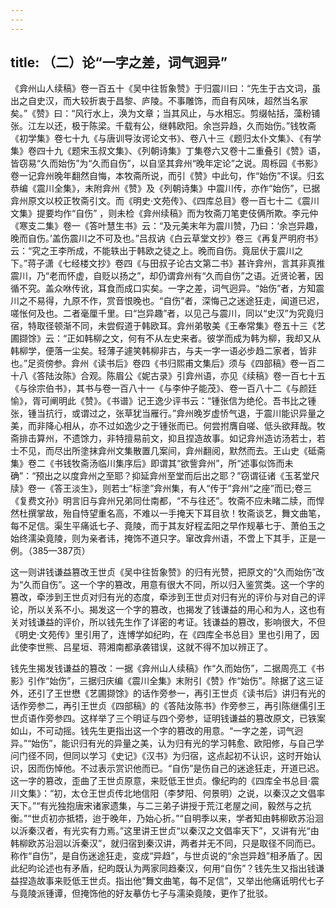 ```yaml
---
---
---
```

title: （二）论“一字之差，词气迥异”
---




《弇州山人续稿》卷一百五十《吴中往哲象赞》于归震川曰：“先生于古文词，虽出之自史汉，而大较折衷于昌黎、庐陵。不事雕饰，而自有风味，超然当名家矣。”《赞》曰：“风行水上，涣为文章；当其风止，与水相忘。剪缀帖括，藻粉铺张。江左以还，极于陈梁。千载有公，继韩欧阳。余岂异趋，久而始伤。”钱牧斋《初学集》卷七十九《与唐训导汝谔论文书》、卷八十三《题归太仆文集》、《有学集》卷四十九《题宋玉叔文集》、《列朝诗集》丁集卷六又卷十二重叠引《赞》语，皆窃易“久而始伤”为“久而自伤”，以自坚其弇州“晚年定论”之说。周栎园《书影》卷一记弇州晚年翻然自悔，本牧斋所说，而引《赞》中此句，作“始伤”不误。归玄恭编《震川全集》，末附弇州《赞》及《列朝诗集》中震川传，亦作“始伤”，已据弇州原文以校正牧斋引文。而《明史·文苑传》、《四库总目》卷一百七十二《震川文集》提要均作“自伤” ，则未检《弇州续稿》而为牧斋刀笔吏伎俩所欺。李元仲《寒支二集》卷一《答叶慧生书》云：“及元美末年为震川赞，乃曰：‘余岂异趣，晚而自伤。’盖伤震川之不可及也。”吕叔讷《白云草堂文抄》卷三《再复严明府书》云：“究之王李所成，不能轶出于韩欧之徒之上。晚而自伤。竟屈伏于震川之下。”蒋子潇《七经楼文抄》卷四《与田叔子论古文第二书》甚许弇州，言其非真推震川，乃“老而怀虚，自贬以扬之”，却仍谓弇州有“久而自伤”之语。近贤论著，因循不究。盖众咻传讹，耳食而成口实矣。一字之差，词气迥异。“始伤”者，方知震川之不易得，九原不作，赏音恨晚也。“自伤”者，深悔己之迷途狂走，闻道已迟，嗟怅何及也。二者毫厘千里。曰“岂异趣”者，以见己与震川，同以“史汉”为究竟归宿，特取径顿渐不同，未尝假道于韩欧耳。弇州弟敬美《王奉常集》卷五十三《艺圃撷馀》云：“正如韩柳之文，何有不从左史来者。彼学而成为韩为柳，我却又从韩柳学，便落一尘矣。轻薄子遽笑韩柳非古，与夫一字一语必步趋二家者，皆非也。”足资傍参。弇州《读书后》卷四《书归熙甫文集后》须与《四部稿》卷一百二十八《答陆汝陈》合观。陈眉公《妮古录》引弇州语，亦见《续稿》卷一百七十五《与徐宗伯书》，其书与卷一百八十一《与李仲子能茂》、卷一百八十二《与颜廷愉》，胥可阐明此《赞》。《书谱》记王逸少评书云：“锺张信为绝伦。吾书比之锺张，锺当抗行，或谓过之，张草犹当雁行。”弇州晚岁虚㤭气退，于震川能识异量之美，而非降心相从，亦不过如逸少之于锺张而已。何尝拊膺自嗟、低头欲拜哉。牧斋排击算州，不遗馀力，非特擅易前文，抑且捏造故事。如记弇州造访汤若士，若士不见，而尽出所塗抹弇州文集散置几案间，弇州翻阅，默然而去。王山史《砥斋集》卷二《书钱牧斋汤临川集序后》即谓其“欲訾弇州”，所“述事似饰而未确”：“预出之以度弇州之至耶？抑延弇州至堂而后出之耶？”窃谓征诸《玉茗堂尺牍》卷一《答王淡生》，则若士“标塗”弇州集，有人“传于”弇州“之座”而已;卷三《复费文孙》明言旧与弇州兄弟同仕南都，“不与往还”。牧斋不应未睹二牍，而悍然杜撰掌故，殆自恃望重名高，不难以一手掩天下耳目欤！牧斋谈艺，舞文曲笔，每不足信。渠生平痛诋七子、竟陵，而于其友好程孟阳之早作规摹七于、萧伯玉之始终濡染竟陵，则为亲者讳，掩饰不道只字。窜改弇州语，不啻上下其手，正是一例。（385—387页）

这一则讲钱谦益篡改王世贞《吴中往哲象赞》的归有光赞，把原文的“久而始伤”改为“久而自伤”。这一个字的篡改，用意有很大不同，所以归入鉴赏类。这一个字的篡改，牵涉到王世贞对归有光的态度，牵涉到王世贞对归有光的评价与对自己的评论，所以关系不小。揭发这一个字的篡改，也揭发了钱谦益的用心和为人，这也有关对钱谦益的评价，所以钱先生作了详密的考证。钱谦益的篡改，影响很大，不但《明史·文苑传》里引用了，连博学如纪昀，在《四库全书总目》里也引用了，因此使李世熊、吕星垣、蒋湘南都承袭错误，这就不得不加以辨正了。

钱先生揭发钱谦益的篡改：一据《弇州山人续稿》作“久而始伤”，二据周亮工《书影》引作“始伤”，三据归庆编《震川全集》末附引《赞》作“始伤”。除据了这三证外，还引了王世懋《艺圃撷馀》的话作旁参一，再引王世贞《读书后》讲归有光的话作旁参二，再引王世贞《四部稿》的《答陆汝陈书》作旁参三，再引陈继儒引王世贞语作旁参四。这样举了三个明证与四个旁参，证明钱谦益的篡改原文，已铁案如山，不可动摇。钱先生更指出这一个字的篡改的用意。“一字之差，词气迥异。”“始伤”，能识归有光的异量之美，认为归有光的学习韩愈、欧阳修，与自己学问门径不同，但同以学习《史记》《汉书》为归宿，这点起初不认识，这时开始认识，因而伤悼他。不过表示赏识他而已。“自伤”是伤自己的迷途狂走，开道已迟。这一字的篡改，歪曲了王世贞原意，来贬低王世贞。像纪昀的《四库全书总目·震川文集》：“初，太仓王世贞传北地信阳（李梦阳、何景明）之说，以秦汉之文倡率天下。”“有光独抱唐宋诸家遗集，与二三弟子讲授于荒江老屋之间，毅然与之抗衡。”“世贞初亦抵牾，迨于晚年，乃始心折。”“自明季以来，学者知由韩柳欧苏沿洄以泝秦汉者，有光实有力焉。”这里讲王世贞“以秦汉之文倡率天下”，又讲有光“由韩柳欧苏沿洄以泝秦汉”，就归宿到秦汉讲，两者并无不同，只是取径不同而已。称作“自伤”，是自伤迷途狂走，变成“异趋”，与世贞说的“余岂异趋”相矛盾了。因此纪昀论述也有矛盾，纪昀既认为两家同趋秦汉，何用“自伤”？钱先生又指出钱谦益捏造故事来贬低王世贞。指出他“舞文曲笔，每不足信”，又举出他痛诋明代七子与竟陵派锺谭，但掩饰他的好友摹仿七子与濡染竟陵，更作了批驳。
